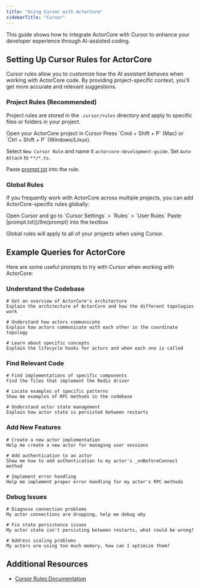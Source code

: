 ```yaml
---
title: "Using Cursor with ActorCore"
sidebarTitle: "Cursor"
---
```


This guide shows how to integrate ActorCore with Cursor to enhance your developer experience through AI-assisted coding.

## Setting Up Cursor Rules for ActorCore

Cursor rules allow you to customize how the AI assistant behaves when working with ActorCore code. By providing project-specific context, you'll get more accurate and relevant suggestions.

### Project Rules (Recommended)

Project rules are stored in the `.cursor/rules` directory and apply to specific files or folders in your project.

<Steps>
<Step title="Open project">Open your ActorCore project in Cursor</Step>
<Step title="Create rule">
  Press `Cmd + Shift + P` (Mac) or `Ctrl + Shift + P` (Windows/Linux).

  Select `New Cursor Rule` and name it `actorcore-development-guide`.
</Step>
<Step title="Configure rule">
  Set `Auto Attach` to `**/*.ts`.

  Paste [prompt.txt](/llm/prompt) into the rule.
</Step>
</Steps>

### Global Rules

If you frequently work with ActorCore across multiple projects, you can add ActorCore-specific rules globally:

<Steps>
<Step title="Open settings">
  Open Cursor and go to `Cursor Settings` > `Rules` > `User Rules`
</Step>
<Step title="Add content">
  Paste [prompt.txt](/llm/prompt) into the textbox
</Step>
</Steps>

Global rules will apply to all of your projects when using Cursor.

## Example Queries for ActorCore

Here are some useful prompts to try with Cursor when working with ActorCore:

### Understand the Codebase

```
# Get an overview of ActorCore's architecture
Explain the architecture of ActorCore and how the different topologies work

# Understand how actors communicate
Explain how actors communicate with each other in the coordinate topology

# Learn about specific concepts
Explain the lifecycle hooks for actors and when each one is called
```

### Find Relevant Code

```
# Find implementations of specific components
Find the files that implement the Redis driver

# Locate examples of specific patterns
Show me examples of RPC methods in the codebase

# Understand actor state management
Explain how actor state is persisted between restarts
```

### Add New Features

```
# Create a new actor implementation
Help me create a new actor for managing user sessions

# Add authentication to an actor
Show me how to add authentication to my actor's _onBeforeConnect method

# Implement error handling
Help me implement proper error handling for my actor's RPC methods
```

### Debug Issues

```
# Diagnose connection problems
My actor connections are dropping, help me debug why

# Fix state persistence issues
My actor state isn't persisting between restarts, what could be wrong?

# Address scaling problems
My actors are using too much memory, how can I optimize them?
```

## Additional Resources

- [Cursor Rules Documentation](https://docs.cursor.com/context/rules-for-ai)

